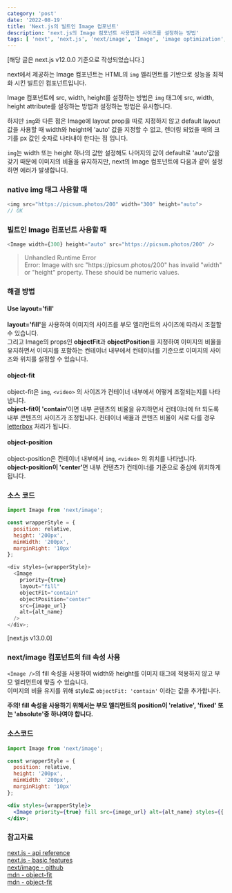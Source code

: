 ```yaml
---
category: 'post'
date: '2022-08-19'
title: 'Next.js의 빌트인 Image 컴포넌트'
description: 'next.js의 Image 컴포넌트 사용법과 사이즈를 설정하는 방법'
tags: [ 'next', 'next.js', 'next/image', 'Image', 'image optimization', '이미지 최적화']
---
```


[해당 글은 next.js v12.0.0 기준으로 작성되었습니다.]

next에서 제공하는 Image 컴포넌트는 HTML의 `img` 엘리먼트를 기반으로 성능을 최적화 시킨 빌트인 컴포넌트입니다.<br/>

Image 컴포넌트에 src, width, height를 설정하는 방법은 `img` 태그에 src, width, height attribute를 설정하는 방법과 설정하는 방법은 유사합니다.<br/>

하지만 `img`와 다른 점은 Image에 layout prop을 따로 지정하지 않고 default layout값을 사용할 때 width와 height에 'auto' 값을 지정할 수 없고, 렌더링 되었을 때의 크기를 px 값인 숫자로 나타내야 한다는 점 입니다.

`img`는 width 또는 height 하나의 값만 설정해도 나머지의 값이 default로 'auto'값을 갖기 때문에 이미지의 비율을 유지하지만, next의 Image 컴포넌트에 다음과 같이 설정하면 에러가 발생합니다.

### native img 태그 사용할 때

```javascript
<img src="https://picsum.photos/200" width="300" height="auto">
// OK
```

### 빌트인 Image 컴포넌트 사용할 때

```javascript
<Image width={300} height="auto" src="https://picsum.photos/200" />
```

> Unhandled Runtime Error<br/>
> Error: Image with src "ht<span></span>tps://picsum.photos/200" has invalid "width" or "height" property. These should be numeric values.

### 해결 방법

#### Use layout='fill'

<strong>layout='fill'</strong>을 사용하여 이미지의 사이즈를 부모 엘리먼트의 사이즈에 따라서 조절할 수 있습니다.<br/>
그리고 Image의 props인 **objectFit**과 **objectPosition**을 지정하여 이미지의 비율을 유지하면서 이미지를 포함하는 컨테이너 내부에서 컨테이너를 기준으로 이미지의 사이즈와 위치를 설정할 수 있습니다.

#### object-fit

object-fit은 `img`, `<video>` 의 사이즈가 컨테이너 내부에서 어떻게 조절되는지를 나타냅니다.<br/>
<strong>object-fit이 'contain'</strong>이면 내부 콘텐츠의 비율을 유지하면서 컨테이너에 fit 되도록 내부 콘텐츠의 사이즈가 조정됩니다. 컨테이너 배율과 콘텐츠 비율이 서로 다를 경우 [letterbox](<https://en.wikipedia.org/wiki/Letterboxing_(filming)>) 처리가 됩니다.<br/>

#### object-position

object-position은 컨테이너 내부에서 `img`, `<video>` 의 위치를 나타냅니다.<br/>
<strong>object-position이 'center'</strong>면 내부 컨텐츠가 컨테이너를 기준으로 중심에 위치하게 됩니다.<br/>

### 소스 코드

```js
import Image from 'next/image';

const wrapperStyle = {
  position: relative,
  height: '200px',
  minWidth: '200px',
  marginRight: '10px'
};

<div styles={wrapperStyle}>
  <Image
    priority={true}
    layout="fill"
    objectFit="contain"
    objectPosition="center"
    src={image_url}
    alt={alt_name}
  />
</div>;
```

[next.js v13.0.0]

### next/image 컴포넌트의 fill 속성 사용

`<Image />`의 fill 속성을 사용하여 width와 height를 이미지 태그에 적용하지 않고 부모 엘리먼트에 맞출 수 있습니다.<br />
이미지의 비율 유지를 위해 style로 <code>objectFit: 'contain'</code> 이라는 값을 추가합니다.<br />

**주의! fill 속성을 사용하기 위해서는 부모 엘리먼트의 position이 'relative', 'fixed' 또는 'absolute'중 하나여야 합니다.**<br />

### 소스코드

```jsx
import Image from 'next/image';

const wrapperStyle = {
  position: relative,
  height: '200px',
  minWidth: '200px',
  marginRight: '10px'
};

<div styles={wrapperStyle}>
  <Image priority={true} fill src={image_url} alt={alt_name} styles={{ objectFit: 'contain' }} />
</div>;
```

### 참고자료

[next.js - api reference](https://nextjs.org/docs/api-reference/next/image)<br/>
[next.js - basic features](https://nextjs.org/docs/basic-features/image-optimization)<br/>
[next/image - github](https://github.com/vercel/next.js/blob/canary/docs/api-reference/next/image.md)<br/>
[mdn - object-fit](https://developer.mozilla.org/en-US/docs/Web/CSS/object-fit)<br/>
[mdn - object-fit](https://developer.mozilla.org/en-US/docs/Web/CSS/object-position)<br/>
